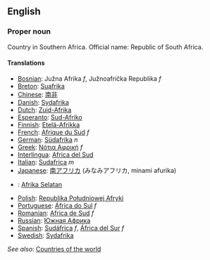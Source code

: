 ==English==

===Proper noun===

Country in Southern Africa. Official name: Republic of South Africa.

====Translations====

*[[Bosnian]]: Južna Afrika ''f'', Južnoafrička Republika ''f''
*[[Breton]]: [[Suafrika]]
*[[Chinese]]: [[南非]]
*[[Danish]]: [[Sydafrika]]
*[[Dutch]]: [[Zuid-Afrika]]
*[[Esperanto]]: [[Sud-Afriko]]
*[[Finnish]]: [[Etelä-Afrikka]]
*[[French]]: [[Afrique du Sud]] ''f''
*[[German]]: [[Südafrika]] ''n''
*[[Greek]]: [[Νότια Αφρική]] ''f''
*[[Interlingua]]: [[Africa del Sud]]
*[[Italian]]: [[Sudafrica]] ''m''
*[[Japanese]]: [[南アフリカ]] (みなみアフリカ, minami afurika)
*{{ms}}: [[Afrika Selatan]]
*[[Polish]]: [[Republika Południowej Afryki]]
*[[Portuguese]]: [[África do Sul]] ''f''
*[[Romanian]]: [[Africa de Sud]] ''f''
*[[Russian]]: [[Южная Африка]]
*[[Spanish]]: [[Sudáfrica]] ''f'', [[África del Sur]] ''f''
*[[Swedish]]: [[Sydafrika]]

''See also'': [[Countries of the world]]